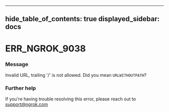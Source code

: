 

---
hide_table_of_contents: true
displayed_sidebar: docs
---


# ERR_NGROK_9038

### Message
Invalid URL, trailing '/' is not allowed. Did you mean `URLWITHOUTPATH`?

<ErrorDetails />



### Further help
If you're having trouble resolving this error, please reach out to [support@ngrok.com](mailto:support@ngrok.com?subject=Help%20with%20ERR_NGROK_9038)

